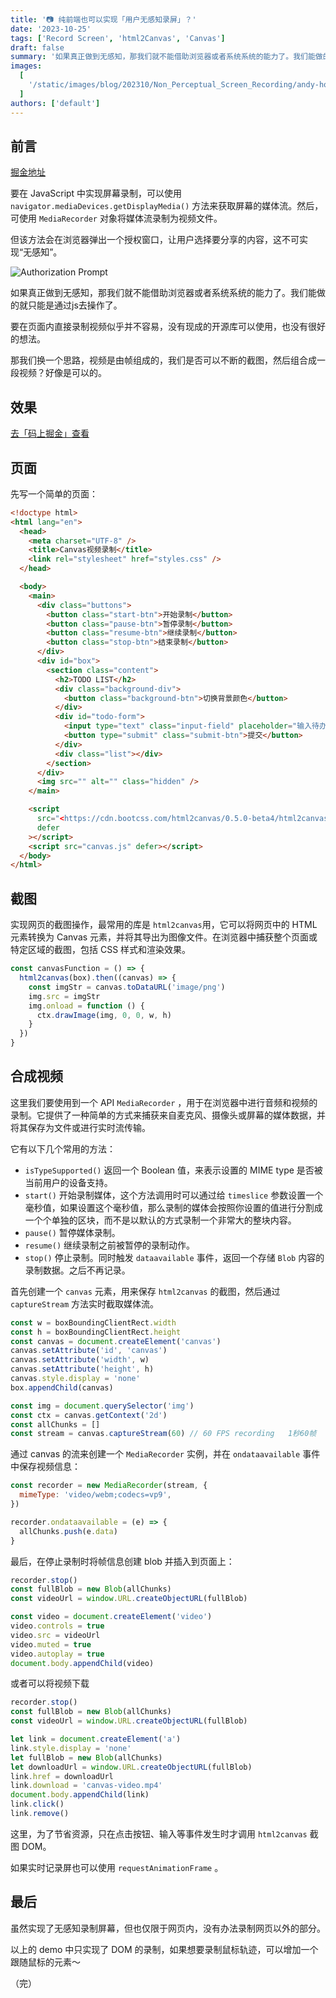 ```yaml
---
title: '📷 纯前端也可以实现「用户无感知录屏」？'
date: '2023-10-25'
tags: ['Record Screen', 'html2Canvas', 'Canvas']
draft: false
summary: '如果真正做到无感知，那我们就不能借助浏览器或者系统系统的能力了。我们能做的就只能是通过js去操作了。要在页面内直接录制视频似乎并不容易，没有现成的开源库以使用，也没有很好的想法。那我们换一个思路...'
images:
  [
    '/static/images/blog/202310/Non_Perceptual_Screen_Recording/andy-holmes-lZTQZRIXzDc-unsplash.webp',
  ]
authors: ['default']
---
```


## 前言

[掘金地址](https://juejin.cn/post/7293462197386592283)

要在 JavaScript 中实现屏幕录制，可以使用 `navigator.mediaDevices.getDisplayMedia()` 方法来获取屏幕的媒体流。然后，可使用 `MediaRecorder` 对象将媒体流录制为视频文件。

但该方法会在浏览器弹出一个授权窗口，让用户选择要分享的内容，这不可实现“无感知”。

![Authorization Prompt](/static/images/blog/202310/Non_Perceptual_Screen_Recording/authorization_prompt.webp)

如果真正做到无感知，那我们就不能借助浏览器或者系统系统的能力了。我们能做的就只能是通过js去操作了。

要在页面内直接录制视频似乎并不容易，没有现成的开源库可以使用，也没有很好的想法。

那我们换一个思路，视频是由帧组成的，我们是否可以不断的截图，然后组合成一段视频？好像是可以的。

## 效果

[去「码上掘金」查看](https://code.juejin.cn/pen/7293465912663867419)

## 页面

先写一个简单的页面：

```html
<!doctype html>
<html lang="en">
  <head>
    <meta charset="UTF-8" />
    <title>Canvas视频录制</title>
    <link rel="stylesheet" href="styles.css" />
  </head>

  <body>
    <main>
      <div class="buttons">
        <button class="start-btn">开始录制</button>
        <button class="pause-btn">暂停录制</button>
        <button class="resume-btn">继续录制</button>
        <button class="stop-btn">结束录制</button>
      </div>
      <div id="box">
        <section class="content">
          <h2>TODO LIST</h2>
          <div class="background-div">
            <button class="background-btn">切换背景颜色</button>
          </div>
          <div id="todo-form">
            <input type="text" class="input-field" placeholder="输入待办事项" />
            <button type="submit" class="submit-btn">提交</button>
          </div>
          <div class="list"></div>
        </section>
      </div>
      <img src="" alt="" class="hidden" />
    </main>

    <script
      src="<https://cdn.bootcss.com/html2canvas/0.5.0-beta4/html2canvas.min.js>"
      defer
    ></script>
    <script src="canvas.js" defer></script>
  </body>
</html>
```

## 截图

实现网页的截图操作，最常用的库是 `html2canvas`用，它可以将网页中的 HTML 元素转换为 Canvas 元素，并将其导出为图像文件。在浏览器中捕获整个页面或特定区域的截图，包括 CSS 样式和渲染效果。

```js
const canvasFunction = () => {
  html2canvas(box).then((canvas) => {
    const imgStr = canvas.toDataURL('image/png')
    img.src = imgStr
    img.onload = function () {
      ctx.drawImage(img, 0, 0, w, h)
    }
  })
}
```

## 合成视频

这里我们要使用到一个 API `MediaRecorder` ，用于在浏览器中进行音频和视频的录制。它提供了一种简单的方式来捕获来自麦克风、摄像头或屏幕的媒体数据，并将其保存为文件或进行实时流传输。

它有以下几个常用的方法：

- `isTypeSupported()` 返回一个 Boolean 值，来表示设置的 MIME type 是否被当前用户的设备支持。
- `start()` 开始录制媒体，这个方法调用时可以通过给 `timeslice` 参数设置一个毫秒值，如果设置这个毫秒值，那么录制的媒体会按照你设置的值进行分割成一个个单独的区块，而不是以默认的方式录制一个非常大的整块内容。
- `pause()` 暂停媒体录制。
- `resume()` 继续录制之前被暂停的录制动作。
- `stop()` 停止录制。同时触发 `dataavailable` 事件，返回一个存储 `Blob` 内容的录制数据。之后不再记录。

首先创建一个 `canvas` 元素，用来保存 `html2canvas` 的截图，然后通过 `captureStream` 方法实时截取媒体流。

```js
const w = boxBoundingClientRect.width
const h = boxBoundingClientRect.height
const canvas = document.createElement('canvas')
canvas.setAttribute('id', 'canvas')
canvas.setAttribute('width', w)
canvas.setAttribute('height', h)
canvas.style.display = 'none'
box.appendChild(canvas)

const img = document.querySelector('img')
const ctx = canvas.getContext('2d')
const allChunks = []
const stream = canvas.captureStream(60) // 60 FPS recording   1秒60帧
```

通过 canvas 的流来创建一个 `MediaRecorder` 实例，并在 `ondataavailable` 事件中保存视频信息：

```js
const recorder = new MediaRecorder(stream, {
  mimeType: 'video/webm;codecs=vp9',
})

recorder.ondataavailable = (e) => {
  allChunks.push(e.data)
}
```

最后，在停止录制时将帧信息创建 blob 并插入到页面上：

```js
recorder.stop()
const fullBlob = new Blob(allChunks)
const videoUrl = window.URL.createObjectURL(fullBlob)

const video = document.createElement('video')
video.controls = true
video.src = videoUrl
video.muted = true
video.autoplay = true
document.body.appendChild(video)
```

或者可以将视频下载

```js
recorder.stop()
const fullBlob = new Blob(allChunks)
const videoUrl = window.URL.createObjectURL(fullBlob)

let link = document.createElement('a')
link.style.display = 'none'
let fullBlob = new Blob(allChunks)
let downloadUrl = window.URL.createObjectURL(fullBlob)
link.href = downloadUrl
link.download = 'canvas-video.mp4'
document.body.appendChild(link)
link.click()
link.remove()
```

这里，为了节省资源，只在点击按钮、输入等事件发生时才调用 `html2canvas` 截图 DOM。

如果实时记录屏也可以使用 `requestAnimationFrame` 。

## 最后

虽然实现了无感知录制屏幕，但也仅限于网页内，没有办法录制网页以外的部分。

以上的 demo 中只实现了 DOM 的录制，如果想要录制鼠标轨迹，可以增加一个跟随鼠标的元素～

（完）
